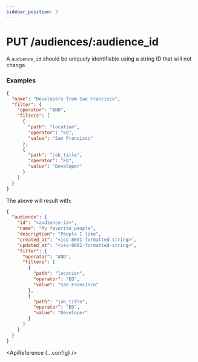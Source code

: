 ```yaml
---
sidebar_position: 3
---
```



# PUT /audiences/:audience_id

A `audience_id` should be uniquely identifiable using a string ID that will not change.

### Examples

```json title=JSON
{
  "name": "Developers from San Francisco",
  "filter": {
    "operator": "AND",
    "filters": [
      {
        "path": "location",
        "operator": "EQ",
        "value": "San Francisco"
      },
      {
        "path": "job_title",
        "operator": "EQ",
        "value": "Developer"
      }
    ]
  }
}
```

The above will result with:

```json title=200
{
  "audience": {
    "id": "<audience-id>",
    "name": "My favorite people",
    "description": "People I like",
    "created_at": "<iso-8601-formatted-string>",
    "updated_at": "<iso-8601-formatted-string>",
    "filter": {
      "operator": "AND",
      "filters": [
        {
          "path": "location",
          "operator": "EQ",
          "value": "San Francisco"
        },
        {
          "path": "job_title",
          "operator": "EQ",
          "value": "Developer"
        }
      ]
    }
  }
}
```

<ApiReference {...config} />
